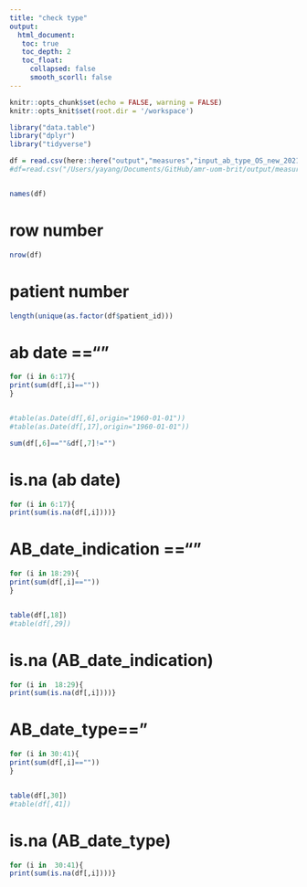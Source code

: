 ```yaml
---
title: "check type"
output: 
  html_document:
   toc: true
   toc_depth: 2
   toc_float:
     collapsed: false
     smooth_scorll: false
---
```


```r
knitr::opts_chunk$set(echo = FALSE, warning = FALSE)
knitr::opts_knit$set(root.dir = '/workspace')
```


```r

library("data.table")
library("dplyr")
library("tidyverse")

```

```r
df = read.csv(here::here("output","measures","input_ab_type_OS_new_2021_2021-01-01.csv.gz"))
#df=read.csv("/Users/yayang/Documents/GitHub/amr-uom-brit/output/measures/input_ab_type_OS_2021_2021-01-01.csv.gz")


names(df)
```

# row number
```r
nrow(df)
```

# patient number
```r
length(unique(as.factor(df$patient_id)))
```

# ab date ==""

```r
for (i in 6:17){
print(sum(df[,i]==""))
}


#table(as.Date(df[,6],origin="1960-01-01"))
#table(as.Date(df[,17],origin="1960-01-01"))

sum(df[,6]==""&df[,7]!="")

```

# is.na (ab date)
```r
for (i in 6:17){
print(sum(is.na(df[,i])))}


```

# AB_date_indication ==""
```r

for (i in 18:29){
print(sum(df[,i]==""))
}


table(df[,18])
#table(df[,29])
```

# is.na (AB_date_indication)
```r
for (i in  18:29){
print(sum(is.na(df[,i])))}


```


# AB_date_type=="
```r
for (i in 30:41){
print(sum(df[,i]==""))
}


table(df[,30])
#table(df[,41])
```

# is.na (AB_date_type)
```r
for (i in  30:41){
print(sum(is.na(df[,i])))}


```

